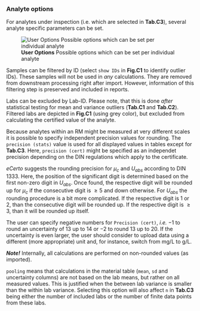 ### Analyte options

For analytes under inspection (i.e. which are selected in **Tab.C3**), several analyte specific
parameters can be set. 

![**User Options** Possible options which can be set per individual analyte](fig/C_Modul_AnalyteOptions.png)

Samples can be filtered by ID (select `show IDs` in **Fig.C1** to identify outlier IDs). 
These samples will not be used in *any* calculations. They are removed from downstream processing 
right after import. However, information of this filtering step is preserved and included in reports.

Labs can be excluded by Lab-ID. Please note, that this is done *after* statistical testing for 
mean and variance outliers (**Tab.C1** and **Tab.C2**). Filtered labs are depicted in **Fig.C1** 
(using grey color), but excluded from calculating the certified value of the analyte.

Because analytes within an RM might be measured at very different scales it is possible to specify 
independent precision values for rounding. The `precision (stats)` value is used for all displayed values 
in tables except for **Tab.C3**. Here, `precision (cert)` might be specified as an independet precision 
depending on the DIN regulations which apply to the certificate.

*eCerto* suggests the rounding precision for $\mu_c$ and $U_{abs}$ according to DIN 1333. Here, the position
of the significant digit is determined based on the first non-zero digit in $U_{abs}$. Once found, the
respective digit will be rounded up for $\mu_c$ if the consecutive digit is $\ge 5$ and down otherwise.
For $U_{abs}$ the rounding procedure is a bit more complicated. If the respective digit is 1 or 2, than
the consecutive digit will be rounded up. If the respective digit is $\ge 3$, than it will be rounded up itself.

The user can specify negative numbers for `Precision (cert)`, *i.e.* $-1$ to round an uncertainty of 13 up to 14
or $-2$ to round 13 up to 20. If the uncertainty is even larger, the user should consider to upload data using
a different (more appropriate) unit and, for instance, switch from mg/L to g/L.

***Note!***
Internally, all calculations are performed on non-rounded values (as imported).

`pooling` means that calculations in the material table (`mean`, `sd` and uncertainty columns) are 
not based on the lab means, but rather on all measured values. This is justified when the between lab 
variance is smaller than the within lab variance. Selecting this option will also affect `n` in **Tab.C3** 
being either the number of included labs or the number of finite data points from these labs.
